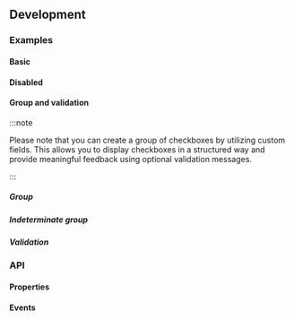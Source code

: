
## Development

### Examples

#### Basic

<Playground name="form-checkbox"></Playground>

#### Disabled

<Playground name="form-checkbox-disabled"></Playground>

#### Group and validation

:::note

Please note that you can create a group of checkboxes by utilizing custom fields. This allows you to display checkboxes in a structured way and provide meaningful feedback using optional validation messages.

:::

##### Group

<Playground name="form-checkbox-group"></Playground>

##### Indeterminate group

<Playground name="form-checkbox-group-indeterminate"></Playground>

##### Validation

<Playground name="form-checkbox-validation" height="18rem"></Playground>

### API

#### Properties

<Props />

#### Events

<Events />
